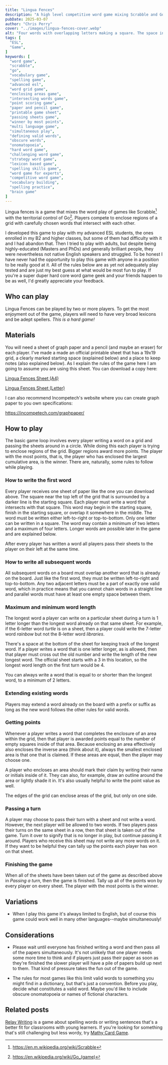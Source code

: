 ```yaml
---
title: "Lingua Fences"
description: "A high level competitive word game mixing Scrabble and Go."
pubDate: 2025-03-07
author: "Chris Perry"
cover: "../images/lingua-fences-cover.webp"
alt: "Four words with overlapping letters making a square. The space in middle has a +1 written in it."
tags: [
  "ESL",
  "Game",
]
keywords: [
  "word game",
  "scrabble",
  "go",
  "vocabulary game",
  "spelling game",
  "advanced esl",
  "word grid game",
  "enclosing areas game",
  "intersecting words game",
  "point scoring game",
  "paper and pencil game",
  "printable game sheet",
  "passing sheets game",
  "winner by most points",
  "multi language game",
  "simultaneous play",
  "defining valid words",
  "obscure words",
  "onomatopoeia",
  "hard word game",
  "challenging word game",
  "strategy word game",
  "lexicon based game",
  "spelling skills game",
  "word game for experts",
  "competitive word game",
  "vocabulary building",
  "spelling practice",
  "brain game"
]
---
```



Lingua fences is a game that mixes the word play of games like Scrabble[^scrabble] with the territorial control of Go[^go]. Players compete to enclose regions of a grid with carefully chosen words that intersect with each other.

I developed this game to play with my advanced ESL students, the ones enrolled in my B2 and higher classes, but some of them had difficulty with it and I had abandon that. Then I tried to play with adults, but despite being highly-educated (Masters and PhDs) and generally brilliant people, they were nevertheless not native English speakers and struggled. To be honest I have never had the opportunity to play this game with anyone in a position to be really good at it. All of the rules below are as yet not adequately play tested and are just my best guess at what would be most fun to play. If you're a super duper hard core word game geek and your friends happen to be as well, I'd greatly appreciate your feedback.

[^scrabble]: https://en.m.wikipedia.org/wiki/Scrabble
[^go]: https://en.wikipedia.org/wiki/Go_(game)

## Who can play

Lingua Fences can be played by two or more players. To get the most enjoyment out of the game, players will need to have very broad lexicons and be adept spellers. *This is a hard game!*

## Materials

You will need a sheet of graph paper and a pencil (and maybe an eraser) for each player. I've made a made an official printable sheet that has a 19x19 grid, a clearly marked starting space (explained below) and a place to keep notes (also explained below). As I explain the rules of the game here I am going to assume you are using this sheet. You can download a copy here:

[Lingua Fences Sheet (A4)](https://github.com/ozbonus/lingua-fences/blob/main/lingua-fences-printable-a4.pdf?raw=true)

[Lingua Fences Sheet (Letter)](https://github.com/ozbonus/lingua-fences/blob/main/lingua-fences-printable-letter.pdf?raw=true)

I can also recommend Incompetech's website where you can create graph paper to you own specifications:

https://incompetech.com/graphpaper/

## How to play

<PostPicture src={table} alt="Players sitting around a table, writing on their sheets, and passing them clockwise." title="Write and pass" />

The basic game loop involves every player writing a word on a grid and passing the sheets around in a circle. While doing this each player is trying to enclose regions of the grid. Bigger regions award more points. The player with the most points, that is, the player who has enclosed the largest cumulative area, is the winner. There are, naturally, some rules to follow while playing.

### How to write the first word

<PostPicture src={firstWord} alt="Some good and invalid first words. Top-right: This word is too long. Bottom-right: This word does not intersect with the starting square." title="First word" />

Every player receives one sheet of paper like the one you can download above. The square near the top left of the grid that is surrounded by a darker line is the starting square. Each player must write a word that intersects with that square. This word may begin in the starting square, finish in the starting square, or overlap it somewhere in the middle. The word must be written either left-to-right or top-to-bottom. Only one letter can be written in a square. The word may contain a minimum of two letters and a maximum of four letters. Longer words are possible later in the game and are explained below.

After every player has written a word all players pass their sheets to the player on their left at the same time.

### How to write all subsequent words

<PostPicture src={moreWords} title="Good and invalid words" alt="Some examples of good and invalid words, with the invalid words numbered. 1: The word 'raindrop' is not written in a valid direction. 2: Words may not be written diagonally. 3: Adding 'news' the end of 'token' makes 'tokenews', which is not a real word. 4: Adding the word 'key' also makes 'poutf' and 'ky', which are not real words." />

All subsequent words on a board must overlap another word that is already on the board. Just like the first word, they must be written left-to-right and top-to-bottom. Any two adjacent letters must be a part of exactly one valid word, which in practice means that you cannot chain words in a straight line and parallel words must have at least one empty space between them.

### Maximum and minimum word length

<PostPicture src={wordLength} title="Tracking longest word length" alt="A player writes a word that is 1 letter longer than the current longest word. The player crosses out the 3 and writes 4. Note that this number starts at 3 by default." />

The longest word a player can write on a particular sheet during a turn is 1 letter longer than the longest word already on that same sheet. For example, if the 6-letter word *turtle* is on a sheet, then a player could write the 7-letter word *rainbow* but not the 8-letter word *libraries*.

There's a space at the bottom of the sheet for keeping track of the longest word. If a player writes a word that is one letter longer, as is allowed, then that player must cross out the old number and write the length of the new longest word. The official sheet starts with a 3 in this location, so the longest word length on the first turn would be 4.

You can always write a word that is equal to or shorter than the longest word, to a minimum of 2 letters.

### Extending existing words

Players may extend a word already on the board with a prefix or suffix as long as the new word follows the other rules for valid words.

### Getting points

<PostPicture src={points} title="Points" alt="CJ added the word 'tapes' and gained 1 point. Max added the word 'are' and gained 5 points. Note that there is a open corner between the 'e' and the 'u'. This is sufficient to enclose an area."/>

Whenever a player writes a word that completes the enclosure of an area within the grid, then that player is awarded points equal to the number of empty squares inside of that area. Because enclosing an area effectively also encloses the inverse area (think about it), always the smallest enclosed area is that one that is claimed. If these areas are equal, then the player may choose one.

A player who encloses an area should mark their claim by writing their name or initials inside of it. They can also, for example, draw an outline around the area or lightly shade it in. It's also usually helpful to write the point value as well.

The edges of the grid can enclose areas of the grid, but only on one side.

<PostPicture src={edges} title="Using edges" alt="CJ, Jay, and Max have each used one edge of the grid to enclose an area. The corner is still up for grabs because two edges cannot be used to enclose an area."/>

### Passing a turn

A player may choose to pass their turn with a sheet and not write a word. However, the next player will be allowed to two words. If two players pass their turns on the same sheet in a row, then that sheet is taken out of the game. Turn it over to signify that is no longer in play, but continue passing it around. Players who receive this sheet may not write any more words on it. If they want to be helpful they can tally up the points each player has won on that sheet.

### Finishing the game

When all of the sheets have been taken out of the game as described above in *Passing a turn*, then the game is finished. Tally up all of the points won by every player on every sheet. The player with the most points is the winner.

## Variations

* When I play this game it's always limited to English, but of course this game could work well in many other languages--maybe simultaneously!

## Considerations

* Please wait until everyone has finished writing a word and then pass all of the papers simultaneously. It's not unlikely that one player needs some more time to think and if players just pass their paper as soon as they're finished the slower player will have a pile of papers build up next to them. That kind of pressure takes the fun out of the game.

* The rules for most games like this limit valid words to something you might find in a dictionary, but that's just a convention. Before you play, decide what constitutes a valid word. Maybe you'd like to include obscure onomatopoeia or names of fictional characters.

## Related posts

[Relay Writing](../relay-writing) is a game about spelling words or writing sentences that's a better fit for classrooms with young learners. If you're looking for something that's still challenging but less wordy, try [Mathy Card Game](../mathy-card-game).